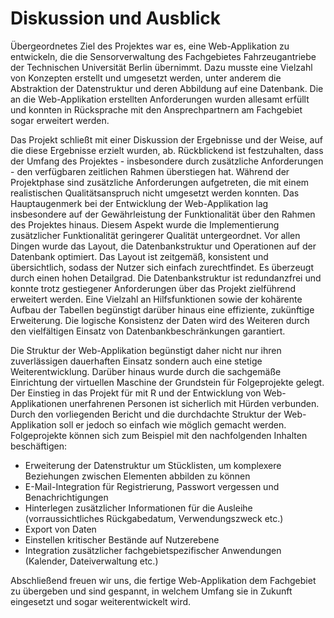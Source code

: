 # Diskussion und Ausblick {#discussion}

Übergeordnetes Ziel des Projektes war es, eine Web-Applikation zu entwickeln, die die Sensorverwaltung des Fachgebietes Fahrzeugantriebe der Technischen Universität Berlin übernimmt. Dazu musste eine Vielzahl von Konzepten erstellt und umgesetzt werden, unter anderem die Abstraktion der Datenstruktur und deren Abbildung auf eine Datenbank. Die an die Web-Applikation erstellten Anforderungen wurden allesamt erfüllt und konnten in Rücksprache mit den Ansprechpartnern am Fachgebiet sogar erweitert werden. 

Das Projekt schließt mit einer Diskussion der Ergebnisse und der Weise, auf die diese Ergebnisse erzielt wurden, ab. Rückblickend ist festzuhalten, dass der Umfang des Projektes - insbesondere durch zusätzliche Anforderungen - den verfügbaren zeitlichen Rahmen überstiegen hat. Während der Projektphase sind zusätzliche Anforderungen aufgetreten, die mit einem realistischen Qualitätsanspruch nicht umgesetzt werden konnten. Das Hauptaugenmerk bei der Entwicklung der Web-Applikation lag insbesondere auf der Gewährleistung der Funktionalität über den Rahmen des Projektes hinaus. Diesem Aspekt wurde die Implementierung zusätzlicher Funktionalität geringerer Qualität untergeordnet. Vor allen Dingen wurde das Layout, die Datenbankstruktur und Operationen auf der Datenbank optimiert. Das Layout ist zeitgemäß, konsistent und übersichtlich, sodass der Nutzer sich einfach zurechtfindet. Es überzeugt durch einen hohen Detailgrad. Die Datenbankstruktur ist redundanzfrei und konnte trotz gestiegener Anforderungen über das Projekt zielführend erweitert werden. Eine Vielzahl an Hilfsfunktionen sowie der kohärente Aufbau der Tabellen begünstigt darüber hinaus eine effiziente, zukünftige Erweiterung. Die logische Konsistenz der Daten wird des Weiteren durch den vielfältigen Einsatz von Datenbankbeschränkungen garantiert.

Die Struktur der Web-Applikation begünstigt daher nicht nur ihren zuverlässigen dauerhaften Einsatz sondern auch eine stetige Weiterentwicklung. Darüber hinaus wurde durch die sachgemäße Einrichtung der virtuellen Maschine der Grundstein für Folgeprojekte gelegt. Der Einstieg in das Projekt für mit R und der Entwicklung von Web-Applikationen unerfahrenen Personen ist sicherlich mit Hürden verbunden. Durch den vorliegenden Bericht und die durchdachte Struktur der Web-Applikation soll er jedoch so einfach wie möglich gemacht werden. Folgeprojekte können sich zum Beispiel mit den nachfolgenden Inhalten beschäftigen:

* Erweiterung der Datenstruktur um Stücklisten, um komplexere Beziehungen zwischen Elementen abbilden zu können
* E-Mail-Integration für Registrierung, Passwort vergessen und Benachrichtigungen
* Hinterlegen zusätzlicher Informationen für die Ausleihe (vorraussichtliches Rückgabedatum, Verwendungszweck etc.)
* Export von Daten
* Einstellen kritischer Bestände auf Nutzerebene
* Integration zusätzlicher fachgebietspezifischer Anwendungen (Kalender, Dateiverwaltung etc.)

Abschließend freuen wir uns, die fertige Web-Applikation dem Fachgebiet zu übergeben und sind gespannt, in welchem Umfang sie in Zukunft eingesetzt und sogar weiterentwickelt wird.